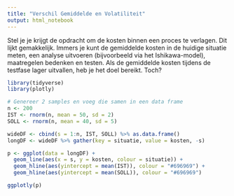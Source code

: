 ```yaml
---
title: "Verschil Gemiddelde en Volatiliteit"
output: html_notebook
---
```


Stel je je krijgt de opdracht om de kosten binnen een proces te verlagen. Dit lijkt gemakkelijk. Immers je kunt de gemiddelde kosten in de huidige situatie meten, een analyse uitvoeren (bijvoorbeeld via het Ishikawa-model), maatregelen bedenken en testen. Als de gemiddelde kosten tijdens de testfase lager uitvallen, heb je het doel bereikt. Toch?

```r
library(tidyverse)
library(plotly)

# Genereer 2 samples en voeg die samen in een data frame
n <- 200
IST <- rnorm(n, mean = 50, sd = 2)
SOLL <- rnorm(n, mean = 40, sd = 5)

wideDF <- cbind(s = 1:n, IST, SOLL) %>% as.data.frame()
longDF <- wideDF %>% gather(key = situatie, value = kosten, -s)

p <- ggplot(data = longDF) +
  geom_line(aes(x = s, y = kosten, colour = situatie)) +
  geom_hline(aes(yintercept = mean(IST)), colour = "#696969") +
  geom_hline(aes(yintercept = mean(SOLL)), colour = "#696969")

ggplotly(p)


```


